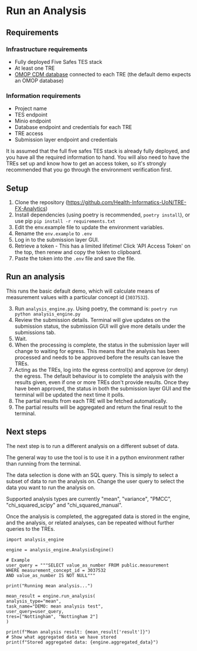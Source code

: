 # Run an Analysis

## Requirements

### Infrastructure requirements
* Fully deployed Five Safes TES stack
* At least one TRE
* [OMOP CDM database](/standards#observational-medical-outcomes-partnership-omop) connected to each TRE (the default demo expects an OMOP database)

### Information requirements
* Project name
* TES endpoint
* Minio endpoint
* Database endpoint and credentials for each TRE
* TRE access
* Submission layer endpoint and credentials

It is assumed that the full five safes TES stack is already fully deployed, and you have all the required information to hand. You will also need to have the TREs set up and know how to get an access token, so it's strongly recommended that you go through the environment verification first.

## Setup
1. Clone the repository (https://github.com/Health-Informatics-UoN/TRE-FX-Analytics)
2. Install dependencies (using poetry is recommended, ```poetry install```), or use pip
```pip install -r requirements.txt```
3. Edit the env.example file to update the environment variables.
4. Rename the `env.example` to `.env`
5. Log in to the submission layer GUI.
6. Retrieve a token - This has a limited lifetime! 
   Click 'API Access Token' on the top, then renew and copy the token to clipboard.
7. Paste the token into the `.env` file and save the file.

## Run an analysis
This runs the basic default demo, which will calculate means of measurement values with a particular concept id (`3037532`).

3. Run `analysis_engine.py`. Using poetry, the command is:
 ```poetry run python analysis_engine.py```
 4. Review the submission details. Terminal will give updates on the submission status, the submission GUI will give more details under the submissions tab.
 5. Wait.
 6. When the processing is complete, the status in the submission layer will change to waiting for egress. This means that the analysis has been processed and needs to be approved before the results can leave the TREs.
 7. Acting as the TREs, log into the egress control(s) and approve (or deny) the egress. The default behaviour is to complete the analysis with the results given, even if one or more TREs don't provide results. Once they have been approved, the status in both the submission layer GUI and the terminal will be updated the next time it polls.
 8. The partial results from each TRE will be fetched automatically.
 9. The partial results will be aggregated and return the final result to the terminal.



## Next steps
The next step is to run a different analysis on a different subset of data.

The general way to use the tool is to use it in a python environment rather than running from the terminal. 

The data selection is done with an SQL query. This is simply to select a subset of data to run the analysis on. Change the user query to select the data you want to run the analysis on.

Supported analysis types are currently "mean", "variance", "PMCC", "chi_squared_scipy" and "chi_squared_manual".

Once the analysis is completed, the aggregated data is stored in the engine, and the analysis, or related analyses, can be repeated without further queries to the TREs.

```
import analysis_engine

engine = analysis_engine.AnalysisEngine()

# Example
user_query = """SELECT value_as_number FROM public.measurement
WHERE measurement_concept_id = 3037532
AND value_as_number IS NOT NULL"""

print("Running mean analysis...")

mean_result = engine.run_analysis(
analysis_type="mean",
task_name="DEMO: mean analysis test",
user_query=user_query,
tres=["Nottingham", "Nottingham 2"]
)

print(f"Mean analysis result: {mean_result['result']}")
# Show what aggregated data we have stored
print(f"Stored aggregated data: {engine.aggregated_data}")
```
